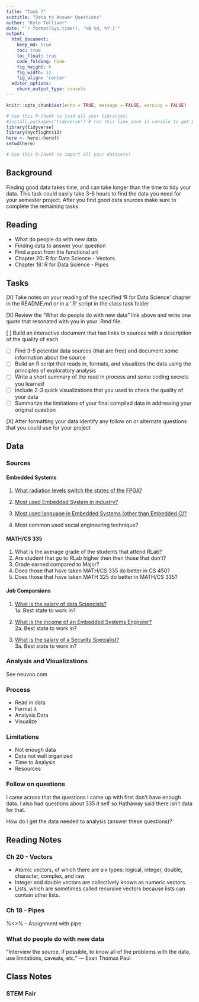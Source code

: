 ```yaml
---
title: "Task 7"
subtitle: "Data to Answer Questions"
author: "Kyle Tolliver"
date: "`r format(Sys.time(), '%B %d, %Y')`"
output:
  html_document:  
    keep_md: true
    toc: true
    toc_float: true
    code_folding: hide
    fig_height: 6
    fig_width: 12
    fig_align: 'center'
  editor_options: 
    chunk_output_type: console
---
```


```r
knitr::opts_chunk$set(echo = TRUE, message = FALSE, warning = FALSE)
```

```r
# Use this R-Chunk to load all your libraries!
#install.packages("tidyverse") # run this line once in console to get package
library(tidyverse)
library(nycflights13)
here <- here::here()
setwd(here)
```

```r
# Use this R-Chunk to import all your datasets!

```

## Background

Finding good data takes time, and can take longer than the time to tidy your data. This task could easily take 3-6 hours to find the data you need for your semester project. After you find good data sources make sure to complete the remaining tasks.

## Reading

* What do people do with new data
* Finding data to answer your question
* Find a post from the functional art
* Chapter 20: R for Data Science - Vectors
* Chapter 18: R for Data Science - Pipes

## Tasks

[X] Take notes on your reading of the specified ‘R for Data Science’ chapter in the README.md or in a ‘.R’ script in the class task folder

[X] Review the “What do people do with new data" link above and write one quote that resonated with you in your .Rmd file.

[ ] Build an interactive document that has links to sources with a description of the quality of each

* [ ] Find 3-5 potential data sources (that are free) and document some information about the source
* [ ] Build an R script that reads in, formats, and visualizes the data using the principles of exploratory analysis
* [ ] Write a short summary of the read in process and some coding secrets you learned
* [ ] Include 2-3 quick visualizations that you used to check the quality of your data
* [ ] Summarize the limitations of your final compiled data in addressing your original question

[X] After formatting your data identify any follow on or alternate questions that you could use for your project

## Data 

### Sources

#### Embedded Systems

1. [What radiation levels switch the states of the FPGA?](https://www.sciencedirect.com/science/article/pii/S1738573317302723)

2. [Most used Embedded System in industry?](https://www.totalphase.com/blog/2017/06/embedded-systems-applications-across-industries/)

3. [Most used language in Embedded Systems (other than Embedded C)?](https://www.ubuntupit.com/top-15-best-embedded-systems-programming-languages/)   

4. Most common used social engineering technique?

#### MATH/CS 335

1. What is the average grade of the students that attend RLab?
2. Are student that go to RLab higher then then those that don't?
3. Grade earned compared to Major?
4. Does those that have taken MATH/CS 335 do better in CS 450?
5. Does those that have taken MATH 325 do better in MATH/CS 335?

#### Job Comparsions

1. [What is the salary of data Sciencists?](https://neuvoo.com/salary/?job=data+scientist)    
1a. Best state to work in?

2. [What is the income of an Embedded Systems Engineer?](https://neuvoo.com/salary/?job=Embedded%20Systems%20Engineer)   
2a. Best state to work in?

3. [What is the salary of a Security Specialist?](https://neuvoo.com/salary/?job=Security+Admin)    
3a. Best state to work in?

### Analysis and Visualizations

See neuvoo.com

### Process

* Read in data
* Format it
* Analysis Data
* Visualize

### Limitations

* Not enough data
* Data not well organized
* Time to Analysis 
* Resources 

### Follow on questions

I came across that the questions I came up with first don't have enough data. 
I also had questions about 335 it self so Hathaway said there isn't data for that. 

How do I get the data needed to analysis (answer these questions)? 

## Reading Notes

### Ch 20 - Vectors

* Atomic vectors, of which there are six types: logical, integer, double, character, complex, and raw. 
* Integer and double vectors are collectively known as numeric vectors.
* Lists, which are sometimes called recursive vectors because lists can contain other lists.

### Ch 18 - Pipes

%<>% - Assignment with pipe

### What do people do with new data 

"Interview the source, if possible, to know all of the problems with the data, use limitations, caveats, etc." — Evan Thomas Paul

## Class Notes   
### STEM Fair